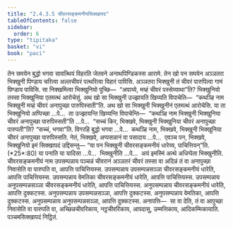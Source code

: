 ```yaml
---
title: "2.4.3.5 चीवरसङ्कमनीयसिक्खापद"
tableOfContents: false
sidebar:
  order: 6
type: "tipitaka"
basket: "vi"
book: "paci"
---
```



<DynamicBreadcrumb />

<Division number="902" book="paci">

<Paragraph number="2824" book="paci">
तेन समयेन बुद्धो भगवा सावत्थियं विहरति जेतवने अनाथपिण्डिकस्स आरामे. तेन खो पन समयेन अञ्ञतरा भिक्खुनी पिण्डाय चरित्वा अल्लचीवरं पत्थरित्वा विहारं पाविसि. अञ्ञतरा भिक्खुनी तं चीवरं पारुपित्वा गामं पिण्डाय पाविसि. सा निक्खमित्वा भिक्खुनियो पुच्छि—  “अपाय्ये, मय्हं चीवरं पस्सेय्याथा”ति? भिक्खुनियो तस्सा भिक्खुनिया एतमत्थं आरोचेसुं. अथ खो सा भिक्खुनी उज्झायति खिय्यति विपाचेति—  “कथञ्हि नाम भिक्खुनी मय्हं चीवरं अनापुच्छा पारुपिस्सती”ति.
</Paragraph>

<Paragraph number="2825" book="paci">
अथ खो सा भिक्खुनी भिक्खुनीनं एतमत्थं आरोचेसि. या ता भिक्खुनियो अप्पिच्छा …पे…  ता उज्झायन्ति खिय्यन्ति विपाचेन्ति—  “कथञ्हि नाम भिक्खुनी भिक्खुनिया चीवरं अनापुच्छा पारुपिस्सती”ति …पे…  “सच्चं किर, भिक्खवे, भिक्खुनी भिक्खुनिया चीवरं अनापुच्छा पारुपती”ति? “सच्चं, भगवा”ति. विगरहि बुद्धो भगवा …पे…  कथञ्हि नाम, भिक्खवे, भिक्खुनी भिक्खुनिया चीवरं अनापुच्छा पारुपिस्सति. नेतं, भिक्खवे, अप्पसन्नानं वा पसादाय …पे…  एवञ्च पन, भिक्खवे, भिक्खुनियो इमं सिक्खापदं उद्दिसन्तु—
</Paragraph>

</Division>
<Division number="903" book="paci">

<Paragraph number="2826" book="paci">
<Emphasis>“या पन भिक्खुनी चीवरसङ्कमनीयं धारेय्य, पाचित्तियन्”</Emphasis>ति. (*25*:<Emphasis>80</Emphasis>)
</Paragraph>

</Division>
<Division number="904" book="paci">

<Paragraph number="2827" book="paci">
<Emphasis>या पना</Emphasis>ति या यादिसा …पे…  <Emphasis>भिक्खुनी</Emphasis>ति …पे…  अयं इमस्मिं अत्थे अधिप्पेता भिक्खुनीति.
</Paragraph>

<Paragraph number="2828" book="paci">
<Emphasis>चीवरसङ्कमनीयं</Emphasis> नाम उपसम्पन्नाय पञ्चन्नं चीवरानं अञ्ञतरं चीवरं तस्सा वा अदिन्नं तं वा अनापुच्छा निवासेति वा पारुपति वा, आपत्ति पाचित्तियस्स.
</Paragraph>

</Division>
<Division number="905" book="paci">

<Paragraph number="2829" book="paci">
उपसम्पन्नाय उपसम्पन्नसञ्ञा चीवरसङ्कमनीयं धारेति, आपत्ति पाचित्तियस्स. उपसम्पन्नाय वेमतिका चीवरसङ्कमनीयं धारेति, आपत्ति पाचित्तियस्स. उपसम्पन्नाय अनुपसम्पन्नसञ्ञा चीवरसङ्कमनीयं धारेति, आपत्ति पाचित्तियस्स.
</Paragraph>

<Paragraph number="2830" book="paci">
अनुपसम्पन्नाय चीवरसङ्कमनीयं धारेति, आपत्ति दुक्कटस्स. अनुपसम्पन्नाय उपसम्पन्नसञ्ञा, आपत्ति दुक्कटस्स. अनुपसम्पन्नाय वेमतिका, आपत्ति दुक्कटस्स. अनुपसम्पन्नाय अनुपसम्पन्नसञ्ञा, आपत्ति दुक्कटस्स.
</Paragraph>

</Division>
<Division number="906" book="paci">

<Paragraph number="2831" book="paci">
अनापत्ति—  सा वा देति, तं वा आपुच्छा निवासेति वा पारुपति वा, अच्छिन्नचीवरिकाय, नट्ठचीवरिकाय, आपदासु, उम्मत्तिकाय, आदिकम्मिकायाति.

</Paragraph>
</Division>

<Paragraph number="2832" type="center" book="paci">
पञ्चमसिक्खापदं निट्ठितं.
</Paragraph>